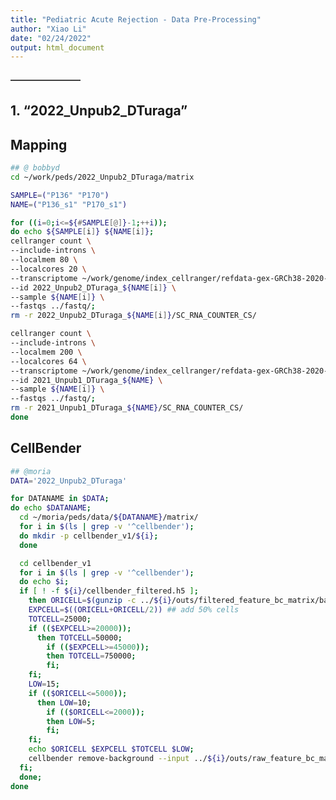 ```yaml
---
title: "Pediatric Acute Rejection - Data Pre-Processing"
author: "Xiao Li"
date: "02/24/2022"
output: html_document
---
```


#### ------------------------


##  1.  "2022_Unpub2_DTuraga"

##  Mapping
```bash
## @ bobbyd
cd ~/work/peds/2022_Unpub2_DTuraga/matrix

SAMPLE=("P136" "P170")
NAME=("P136_s1" "P170_s1")

for ((i=0;i<=${#SAMPLE[@]}-1;++i)); 
do echo ${SAMPLE[i]} ${NAME[i]};
cellranger count \
--include-introns \
--localmem 80 \
--localcores 20 \
--transcriptome ~/work/genome/index_cellranger/refdata-gex-GRCh38-2020-A/ \
--id 2022_Unpub2_DTuraga_${NAME[i]} \
--sample ${NAME[i]} \
--fastqs ../fastq/;
rm -r 2022_Unpub2_DTuraga_${NAME[i]}/SC_RNA_COUNTER_CS/

cellranger count \
--include-introns \
--localmem 200 \
--localcores 64 \
--transcriptome ~/work/genome/index_cellranger/refdata-gex-GRCh38-2020-A/ \
--id 2021_Unpub1_DTuraga_${NAME} \
--sample ${NAME[i]} \
--fastqs ../fastq/;
rm -r 2021_Unpub1_DTuraga_${NAME}/SC_RNA_COUNTER_CS/
done
```

## CellBender
```bash
## @moria
DATA='2022_Unpub2_DTuraga'

for DATANAME in $DATA;
do echo $DATANAME;
  cd ~/moria/peds/data/${DATANAME}/matrix/
  for i in $(ls | grep -v '^cellbender');
  do mkdir -p cellbender_v1/${i};
  done

  cd cellbender_v1
  for i in $(ls | grep -v '^cellbender');
  do echo $i;
  if [ ! -f ${i}/cellbender_filtered.h5 ]; 
    then ORICELL=$(gunzip -c ../${i}/outs/filtered_feature_bc_matrix/barcodes.tsv.gz |wc -l);
    EXPCELL=$((ORICELL+ORICELL/2)) ## add 50% cells
    TOTCELL=25000;
    if (($EXPCELL>=20000));
      then TOTCELL=50000;
        if (($EXPCELL>=45000));
        then TOTCELL=750000;
        fi;
    fi;
    LOW=15;
    if (($ORICELL<=5000));
      then LOW=10;
        if (($ORICELL<=2000));
        then LOW=5;
        fi; 
    fi;
    echo $ORICELL $EXPCELL $TOTCELL $LOW;
    cellbender remove-background --input ../${i}/outs/raw_feature_bc_matrix.h5  --output ${i}/cellbender.h5 --cuda --expected-cells $EXPCELL --total-droplets-included $TOTCELL --low-count-threshold $LOW --epochs 200;
  fi;
  done;
done
```

